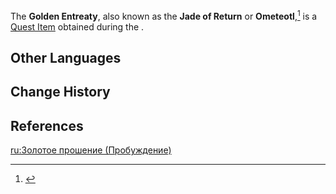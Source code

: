 {{Item Infobox
|title        = Golden Entreaty
|id           = 121145
|image        = Item Golden Entreaty.png
|type         = Quest Items
|group        = Golden Entreaties
|quality      = 4
|description  = A white disc retrieved from [[Och-Kan|the ruler of Cinder City]]'s corroded ruins within [[Ochkanatlan]]. It is one of the essential tokens required to journey to the [[Great Volcano of Tollan]] and remove the "Flamelord's Blessing" from the [[Little One|little Tepetlisaur]]'s body, and is said to have been one of the fragments left behind when the [[Xiuhcoatl|Flamelord]]'s eye was split in two. According to legend, it is said that the ancient Dragonlord &mdash; who once held dominion over all light and wisdom &mdash; transformed one of his eyes into a conduit of supreme authority by which all flames might be governed, and that this became his only exploitable weakness...
|source1      = [[Moment of Awakening]]
}}
The '''Golden Entreaty''', also known as the '''Jade of Return''' or '''Ometeotl''',<ref name="MoA">{{Ref/Quest|Moment of Awakening}}</ref> is a [[Quest Item]] obtained during the {{Quest|Moment of Awakening}}.

==Other Languages==
{{Other Languages|Golden Entreaty}}

==Change History==
{{Change History|5.2}}

==References==
{{Reflist}}

[[ru:Золотое прошение (Пробуждение)]]
